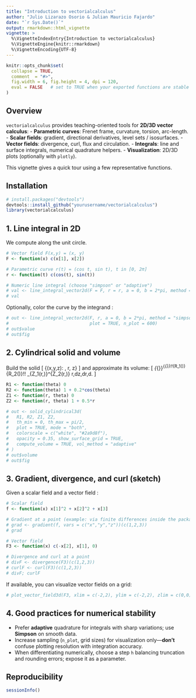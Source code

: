 ```yaml
---
title: "Introduction to vectorialcalculus"
author: "Julio Lizarazo Osorio & Julian Mauricio Fajardo"
date: "`r Sys.Date()`"
output: rmarkdown::html_vignette
vignette: >
  %\VignetteIndexEntry{Introduction to vectorialcalculus}
  %\VignetteEngine{knitr::rmarkdown}
  %\VignetteEncoding{UTF-8}
---
```


```r
knitr::opts_chunk$set(
  collapse = TRUE,
  comment  = "#>",
  fig.width = 6, fig.height = 4, dpi = 120,
  eval = FALSE   # set to TRUE when your exported functions are stable
)
```


## Overview

`vectorialcalculus` provides teaching-oriented tools for **2D/3D vector calculus**:
- **Parametric curves**: Frenet frame, curvature, torsion, arc-length.
- **Scalar fields**: gradient, directional derivatives, level sets / isosurfaces.
- **Vector fields**: divergence, curl, flux and circulation.
- **Integrals**: line and surface integrals, numerical quadrature helpers.
- **Visualization**: 2D/3D plots (optionally with `plotly`).

This vignette gives a quick tour using a few representative functions.

## Installation

```r
# install.packages("devtools")
devtools::install_github("yourusername/vectorialcalculus")
library(vectorialcalculus)
```

## 1. Line integral in 2D

We compute \eqn{\int_C \mathbf{F}\cdot d\mathbf{r}} along the unit circle.

```r
# Vector field F(x,y) = (x, y)
F <- function(x) c(x[1], x[2])

# Parametric curve r(t) = (cos t, sin t), t in [0, 2π]
r <- function(t) c(cos(t), sin(t))

# Numeric line integral (choose "simpson" or "adaptive")
# val <- line_integral_vector2d(F = F, r = r, a = 0, b = 2*pi, method = "simpson", n_simpson = 2000)
# val
```

Optionally, color the curve by the integrand \eqn{\mathbf{F}(r(t))\cdot r'(t)}:

```r
# out <- line_integral_vector2d(F, r, a = 0, b = 2*pi, method = "simpson",
#                               plot = TRUE, n_plot = 600)
# out$value
# out$fig
```

## 2. Cylindrical solid and volume

Build the solid
\[
\{(x,y,z): \theta\in[\theta_{\min},\theta_{\max}],\ r\in[R_1(\theta),R_2(\theta)],\ z\in[Z_1(r,\theta),Z_2(r,\theta)]\}
\]
and approximate its volume:
\[
\int_{\theta_{\min}}^{\theta_{\max}}\!\!\int_{R_1(\theta)}^{R_2(\theta)}\!\!
\int_{Z_1(r,\theta)}^{Z_2(r,\theta)} r\,dz\,dr\,d\theta.
\]

```r
R1 <- function(theta) 0
R2 <- function(theta) 1 + 0.2*cos(theta)
Z1 <- function(r, theta) 0
Z2 <- function(r, theta) 1 + 0.5*r

# out <- solid_cylindrical3d(
#   R1, R2, Z1, Z2,
#   th_min = 0, th_max = pi/2,
#   plot = TRUE, mode = "both",
#   colorscale = c("white", "#2a9d8f"),
#   opacity = 0.35, show_surface_grid = TRUE,
#   compute_volume = TRUE, vol_method = "adaptive"
# )
# out$volume
# out$fig
```

## 3. Gradient, divergence, and curl (sketch)

Given a scalar field \eqn{f:\mathbb{R}^3\to\mathbb{R}} and a vector field \eqn{\mathbf{F}:\mathbb{R}^3\to\mathbb{R}^3}:

```r
# Scalar field
f <- function(x) x[1]^2 + x[2]^2 + x[3]

# Gradient at a point (example: via finite differences inside the package)
# grad <- gradient(f, vars = c("x","y","z"))(c(1,2,3))
# grad

# Vector field
F3 <- function(x) c(-x[2], x[1], 0)

# Divergence and curl at a point
# divF <- divergence(F3)(c(1,2,3))
# curlF <- curl(F3)(c(1,2,3))
# divF; curlF
```

If available, you can visualize vector fields on a grid:

```r
# plot_vector_field3d(F3, xlim = c(-2,2), ylim = c(-2,2), zlim = c(0,0), n = 12)
```

## 4. Good practices for numerical stability

- Prefer **adaptive** quadrature for integrals with sharp variations; use **Simpson** on smooth data.
- Increase sampling (`n_plot`, grid sizes) for visualization only—**don’t** confuse plotting resolution with integration accuracy.
- When differentiating numerically, choose a step `h` balancing truncation and rounding errors; expose it as a parameter.

## Reproducibility

```r
sessionInfo()
```
